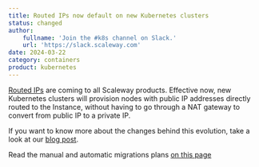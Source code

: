 ```yaml
---
title: Routed IPs now default on new Kubernetes clusters
status: changed
author:
    fullname: 'Join the #k8s channel on Slack.'
    url: 'https://slack.scaleway.com'
date: 2024-03-22
category: containers
product: kubernetes
---
```


[Routed IPs](https://www.scaleway.com/en/news/routed-ips-are-coming-to-all-scaleway-products/) are coming to all Scaleway products.
Effective now, new Kubernetes clusters will provision nodes with public IP addresses directly routed to the Instance, without having to go through a NAT gateway to convert from public IP to a private IP.

If you want to know more about the changes behind this evolution, take a look at our [blog post](https://www.scaleway.com/en/blog/ip-mobility-removing-nat/).

Read the manual and automatic migrations plans [on this page](https://www.scaleway.com/en/news/routed-ips-are-coming-to-all-scaleway-products/)


